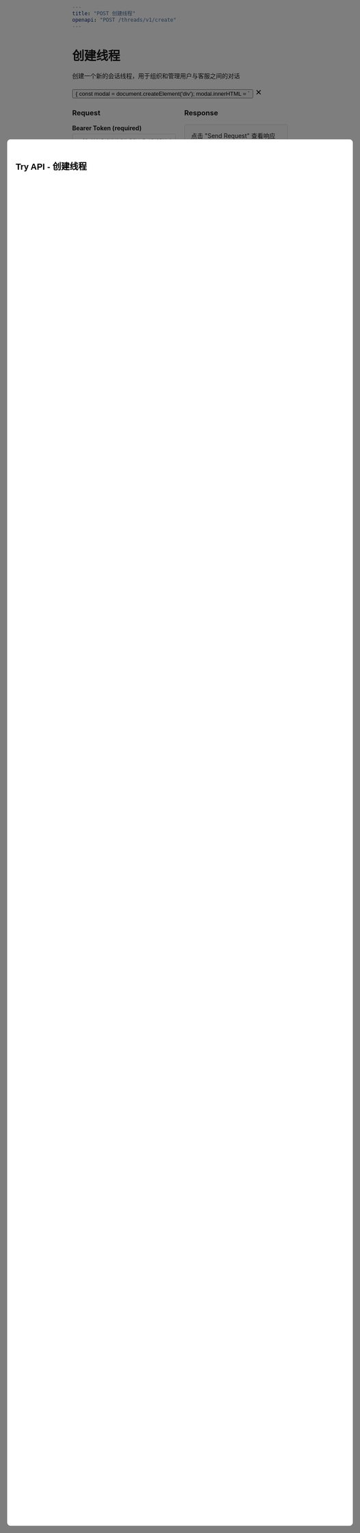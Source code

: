 ```yaml
---
title: "POST 创建线程"
openapi: "POST /threads/v1/create"
---
```


<div style={{ display: 'flex', justifyContent: 'space-between', alignItems: 'center', marginBottom: '20px' }}>
  <div>
    <h1 style={{ margin: 0 }}>创建线程</h1>
    <p style={{ margin: '8px 0 0 0', color: '#6B7280' }}>创建一个新的会话线程，用于组织和管理用户与客服之间的对话</p>
  </div>
  <button 
    onClick={() => {
      const modal = document.createElement('div');
      modal.innerHTML = `
        <div style="position: fixed; top: 0; left: 0; width: 100%; height: 100%; background: rgba(0,0,0,0.5); z-index: 9999; display: flex; justify-content: center; align-items: center;">
          <div style="background: white; padding: 20px; border-radius: 8px; width: 80%; max-width: 1000px; height: 80%; overflow-y: auto;">
            <div style="display: flex; justify-content: space-between; align-items: center; margin-bottom: 20px;">
              <h2>Try API - 创建线程</h2>
              <button onclick="this.closest('.modal-overlay').remove()" style="background: none; border: none; font-size: 24px; cursor: pointer;">&times;</button>
            </div>
            <div style="display: grid; grid-template-columns: 1fr 1fr; gap: 20px; height: calc(100% - 60px);">
              <div>
                <h3>Request</h3>
                <div style="margin-bottom: 15px;">
                  <label style="display: block; margin-bottom: 5px; font-weight: bold;">Bearer Token (required)</label>
                  <input type="text" placeholder="eyJ0eXAiOiJKV1QiLCJhbGciOiJSUzI1NiJ9..." style="width: 100%; padding: 8px; border: 1px solid #ddd; border-radius: 4px;" id="thread-token">
                </div>
                <div style="margin-bottom: 15px;">
                  <label style="display: block; margin-bottom: 5px; font-weight: bold;">title</label>
                  <input type="text" placeholder="客服咨询" style="width: 100%; padding: 8px; border: 1px solid #ddd; border-radius: 4px;" id="thread-title">
                </div>
                <div style="margin-bottom: 15px;">
                  <label style="display: block; margin-bottom: 5px; font-weight: bold;">description</label>
                  <textarea placeholder="对产品功能的咨询" style="width: 100%; padding: 8px; border: 1px solid #ddd; border-radius: 4px; height: 60px;" id="thread-description"></textarea>
                </div>
                <div style="margin-bottom: 15px;">
                  <label style="display: block; margin-bottom: 5px; font-weight: bold;">type</label>
                  <select style="width: 100%; padding: 8px; border: 1px solid #ddd; border-radius: 4px;" id="thread-type">
                    <option value="THREAD_TYPE_CUSTOMER">客服线程</option>
                    <option value="THREAD_TYPE_SUPPORT">技术支持</option>
                    <option value="THREAD_TYPE_SALES">销售咨询</option>
                  </select>
                </div>
                <button onclick="sendCreateThreadRequest()" style="background: #16A34A; color: white; border: none; padding: 10px 20px; border-radius: 4px; cursor: pointer;">Send Request</button>
              </div>
              <div>
                <h3>Response</h3>
                <div style="background: #f8f9fa; border: 1px solid #ddd; border-radius: 4px; padding: 15px; height: 400px; overflow-y: auto;" id="thread-response-area">
                  点击 "Send Request" 查看响应结果
                </div>
              </div>
            </div>
          </div>
        </div>
      `;
      modal.className = 'modal-overlay';
      document.body.appendChild(modal);
      
      window.sendCreateThreadRequest = async function() {
        const token = document.getElementById('thread-token').value;
        const title = document.getElementById('thread-title').value;
        const description = document.getElementById('thread-description').value;
        const type = document.getElementById('thread-type').value;
        const responseArea = document.getElementById('thread-response-area');
        
        if (!token) {
          responseArea.innerHTML = '<div style="color: red;">请填写 Bearer Token</div>';
          return;
        }
        
        responseArea.innerHTML = '<div>发送请求中...</div>';
        
        try {
          const response = await fetch('https://api.weiyuai.cn/threads/v1/create', {
            method: 'POST',
            headers: {
              'Content-Type': 'application/json',
              'Authorization': 'Bearer ' + token
            },
            body: JSON.stringify({
              title: title,
              description: description,
              type: type
            })
          });
          
          const data = await response.json();
          responseArea.innerHTML = '<pre style="margin: 0; white-space: pre-wrap;">' + JSON.stringify(data, null, 2) + '</pre>';
        } catch (error) {
          responseArea.innerHTML = '<div style="color: red;">请求失败: ' + error.message + '</div>';
        }
      };
    }}
    style={{
      background: '#16A34A',
      color: 'white',
      border: 'none',
      padding: '8px 16px',
      borderRadius: '6px',
      cursor: 'pointer',
      fontSize: '14px',
      fontWeight: '500'
    }}
  >
    Try it →
  </button>
</div>

## 接口说明

在开始与客服交流之前，需要先创建一个线程。每个线程都有唯一的标识符，用于后续的消息交互。

## 请求头

```
Authorization: Bearer <access_token>
```

## 请求体

```json
{
  "type": "string",
  "title": "string",
  "description": "string"
}
```

### 参数说明

- `type` (必需): 会话类型
  - `PERSONAL`: 个人会话
  - `GROUP`: 群组会话
  - `SUPPORT`: 客服会话
- `title` (可选): 会话标题
- `description` (可选): 会话描述

## 响应示例

### 成功响应 (200)

```json
{
  "id": "thread_123459",
  "type": "PERSONAL",
  "status": "ACTIVE",
  "title": "新建个人会话",
  "description": "用户创建的个人会话",
  "createdAt": "2023-01-04T12:00:00Z"
}
```

### 错误响应 (400)

```json
{
  "error": 400,
  "message": "Invalid thread type"
}
```

## 创建规则

- 会话类型必须是有效的枚举值
- 创建者自动成为会话成员
- 新会话默认状态为 ACTIVE
- 系统会自动生成唯一的会话 ID

## 会话类型说明

### PERSONAL（个人会话）
- 一对一的私人对话
- 只有两个参与者
- 用于私密沟通

### GROUP（群组会话）
- 多人参与的群组对话
- 支持成员管理
- 适用于团队协作

### SUPPORT（客服会话）
- 用户与客服的对话
- 具有工单性质
- 支持会话状态管理

## 使用场景

- 发起新的聊天对话
- 创建项目讨论组
- 开启客服咨询
- 建立临时沟通渠道

## 注意事项

- 不同类型会话可能有不同的权限要求
- 群组会话可能需要邀请其他成员
- 客服会话可能会自动分配客服人员

<RequestExample>

```bash cURL
curl -X POST "https://api.weiyuai.cn/api/v1/threads" \
  -H "Authorization: Bearer your_access_token_here" \
  -H "Content-Type: application/json" \
  -d '{
    "type": "PERSONAL",
    "title": "新建个人会话",
    "description": "用户创建的个人会话"
  }'
```

```javascript JavaScript
const response = await fetch('https://api.weiyuai.cn/api/v1/threads', {
  method: 'POST',
  headers: {
    'Authorization': 'Bearer your_access_token_here',
    'Content-Type': 'application/json'
  },
  body: JSON.stringify({
    type: 'PERSONAL',
    title: '新建个人会话',
    description: '用户创建的个人会话'
  })
});

const newThread = await response.json();
```

```python Python
import requests

url = "https://api.weiyuai.cn/api/v1/threads"
headers = {
    "Authorization": "Bearer your_access_token_here",
    "Content-Type": "application/json"
}
data = {
    "type": "PERSONAL",
    "title": "新建个人会话",
    "description": "用户创建的个人会话"
}

response = requests.post(url, headers=headers, json=data)
new_thread = response.json()
```

</RequestExample>